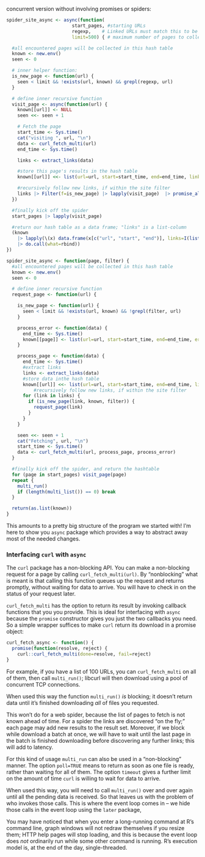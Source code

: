 concurrent version without involving promises or spiders:

```R
spider_site_async <- async(function(
                        start_pages, #starting URLs
                        regexp,    # Linked URLs must match this to be
                        limit=500) { # maximum number of pages to collect

  #all encountered pages will be collected in this hash table
  known <- new.env()
  seen <- 0

  # inner helper function:
  is_new_page <- function(url) {
    seen < limit && !exists(url, known) && grepl(regexp, url)
  }

  # define inner recursive function
  visit_page <- async(function(url) {
    known[[url]] <- NULL
    seen <<- seen + 1

    # Fetch the page
    start_time <- Sys.time()
    cat("visiting ", url, "\n")
    data <- curl_fetch_multi(url)
    end_time <- Sys.time()

    links <- extract_links(data)

    #store this page's results in the hash table
    known[[url]] <<- list(url=url, start=start_time, end=end_time, links=list(links))

    #recursively follow new links, if within the site filter
    links |> Filter(f=is_new_page) |> lapply(visit_page)  |> promise_all() |> await()
  })

  #finally kick off the spider
  start_pages |> lapply(visit_page)

  #return our hash table as a data frame; "links" is a list-column
  (known
    |> lapply(\(x) data.frame(x[c("url", "start", "end")], links=I(list(links))))
    |> do.call(what=rbind))
})
```


```R
spider_site_async <- function(page, filter) {
  #all encountered pages will be collected in this hash table
  known <- new.env()
  seen <- 0

  # define inner recursive function
  request_page <- function(url) {

    is_new_page <- function(url) {
      seen < limit && !exists(url, known) && !grepl(filter, url)
    }

    process_error <- function(data) {
      end_time <- Sys.time()
      known[[page]] <- list(url=url, start=start_time, end=end_time, error=error)
    }

    process_page <- function(data) {
      end_time <- Sys.time()
      #extract links
      links <- extract_links(data)
      #store data inthe hash table
      known[[url]] <<- list(url=url, start=start_time, end=end_time, links=list(links))
          #recursively follow new links, if within the site filter
      for (link in links) {
        if (is_new_page(link, known, filter)) {
          request_page(link)
        }
      }
    }

    seen <<- seen + 1
    cat("Fetching", url, "\n")
    start_time <- Sys.time()
    data <- curl_fetch_multi(url, process_page, process_error)
  }

  #finally kick off the spider, and return the hashtable
  for (page in start_pages) visit_page(page)
  repeat {
    multi_run()
    if (length(multi_list()) == 0) break
  }

  return(as.list(known))
}
```

This amounts to a pretty big structure of the program we started with! I'm here to show you  `async` package which provides a way to abstract away most of the needed changes.



### Interfacing  `curl` with `async`

The `curl` package has a non-blocking API. You can make a non-blocking request for a page by calling `curl_fetch_multi(url)`. By "nonblocking" what is meant is that calling this function queues up the request and returns promptly, without waiting for data to arrive. You will have to check in on the status of your request later.

`curl_fetch_multi` has the option to return its result by invoking callback functions that you you provide. This is ideal for interfacing with `async` because the `promise` constructor gives you just the two callbacks you need. So a simple wrapper suffices to make `curl` return its download in a promise object:

```R
curl_fetch_async <- function() {
  promise(function(resolve, reject) {
    curl::curl_fetch_multi(done=resolve, fail=reject)
}
```

For example, if you have a list of 100 URLs, you can `curl_fetch_multi` on all of them, then call `multi_run()`; libcurl will then download using a pool of concurrent TCP connections.

When used this way the function `multi_run()` _is_ blocking; it doesn't return  data until it's finished downloading _all_ of files you requested.

This won't do for a web spider, because the list of pages to fetch is not known ahead of time. For a spider the links are discovered "on the fly;" each page may add new results to the result set. Moreover, if we block while download a batch at once, we will have to wait until the last page in the batch is finished downloading before discovering any further links; this will add to latency.

For this kind of usage `multi_run` can also be used in a "non-blocking" manner. The option `poll=TRUE` means to return as soon as one file is ready, rather than waiting for all of them. The option `timeout` gives a further limit on the amount of time `curl` is willing to wait for data to arrive.

When used this way, you will need to call `multi_run()` over and over again until all the pending data is received. So that leaves us with the problem of who invokes those calls. This is where the event loop comes in -- we hide those calls in the event loop using the `later` package,


You may have noticed that when you enter a long-running command at R's command line, graph windows will not redraw themselves if you resize them; HTTP help pages will stop loading, and  this is because the event loop does _not_ ordinarily run while some other command is running. R's execution model is, at the end of the day, single-threaded. 
